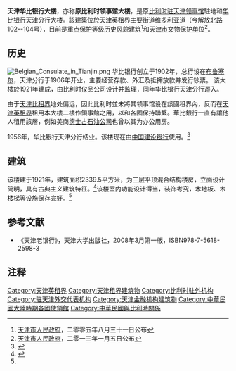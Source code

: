 {{文物保护单位
| 级别 = 省级
| 省区市 = 天津市
| 名称 = 比利时领事馆旧址
| 图片 = [[File:天津华比银行大楼.jpg|200px]] |
| 编号 = 4-24
| 分类 = 近现代重要史迹及代表性建筑
| 时代 = 1921年
| 所在 = [[天津市|天津市]][[和平区_(天津市)|和平区]]
| 登录 = 2013年1月5日
}}
'''天津华比银行大楼'''，亦称'''原比利时领事馆大楼'''，是原[[比利时|比利时]][[比利時駐天津領事館|驻天津领事馆]]駐地和[[华比银行|华比银行]][[天津|天津]]分行大楼。該建築位於[[天津英租界|天津英租界]]主要街道[[天津维多利亚道|维多利亚道]]（今[[解放北路|解放北路]]102--104号），目前是[[天津历史风貌建筑|重点保护等级历史风貌建筑]]<ref>[[天津市人民政府|天津市人民政府]]，二零零五年八月三十一日公布</ref>和[[天津市文物保护单位|天津市文物保护单位]]<ref>[[天津市人民政府|天津市人民政府]]，二零一三年一月五日公布</ref>。

== 历史 ==
[[File:Belgian_Consulate_in_Tianjin.png|thumb]]
华比银行创立于1902年，总行设在[[布鲁塞尔|布鲁塞尔]]，天津分行于1906年开业，主要经营存款、外汇及抵押放款并发行钞票。 该大樓於1921年建成，由比利时[[仪品|仪品]]公司设计并监理，同年华比银行天津分行遷入。

由于[[天津比租界|天津比租界]]地处偏远，因此比利时並未將其领事馆设在該國租界內，反而在[[天津英租界|天津英租界]]租用本大樓二樓作領事館之用，以和各國保持聯繫。華比銀行一直有讓他人租用該層，例如美商[[德士古|德士古石油公司]]也曾以其为办公用房。

1956年，华比银行天津分行结业。该楼现在由[[中国建设银行|中国建设银行]]使用。<ref name="#1">{{Cite web |url=http://www.fmjz.cn/Lists/1/DispForm.aspx?ID=18 |title=解放北路104号（原华比银行） |access-date=2014-07-27 |archive-date=2014-08-10 |archive-url=https://web.archive.org/web/20140810041533/http://www.fmjz.cn/Lists/1/DispForm.aspx?ID=18 |dead-url=no }}</ref>

== 建筑 ==
{{天津历史风貌建筑 |
省区市 = 天津市 |
名称 = 原比利时领事馆 |
图片 = [[File:原比利时领事馆铭牌.jpg|200px]] |
编号 = 0120013 |
等级 = 重点保护 |
时代 = 1921年 |
所在 = [[天津市|天津市]][[和平区_(天津市)|和平区]] |
公布 = 2005年8月31日 |
}}

该楼建于1921年，建筑面积2339.5平方米，为三层平顶混合结构楼房，立面设计简明，具有古典主义建筑特征。<ref>{{Cite web |url=http://tjtv.enorth.com.cn/system/2007/06/20/001727770.shtml |title=原比利时领事馆 |access-date=2009-12-03 |archive-date=2014-08-08 |archive-url=https://web.archive.org/web/20140808171637/http://tjtv.enorth.com.cn/system/2007/06/20/001727770.shtml |dead-url=no }}</ref>该楼室内功能设计得当，装饰考究，木地板、木楼梯等设施保存完好。<ref name="#1"/>

== 参考文献 ==
*《天津老银行》，天津大学出版社，2008年3月第一版，ISBN978-7-5618-2598-3

== 注释 ==
<div class="references-small">
<references />
</div>

{{天津市原有领事馆}}
{{天津解放北路建筑群}}
{{天津近代历史文化专题}}
{{天津市文物保护单位}}

[[Category:天津英租界|Category:天津英租界]]
[[Category:天津租界建筑物|Category:天津租界建筑物]]
[[Category:比利时驻外机构|Category:比利时驻外机构]]
[[Category:驻天津外交代表机构|Category:驻天津外交代表机构]]
[[Category:天津金融机构建筑物|Category:天津金融机构建筑物]]
[[Category:中華民國大陸時期各國使領館|Category:中華民國大陸時期各國使領館]]
[[Category:中華民國與比利時關係|Category:中華民國與比利時關係]]